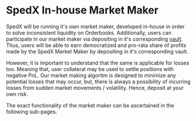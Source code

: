 # SpedX In-house Market Maker

SpedX will be running it's own market maker, developed in-house in order to solve inconsistent liquidity on Orderbooks.
Additionally, users can participate in our market maker via depositing in it's corresponding [vault](/yield-avenues/).
Thus, users will be able to earn democratized and pro-rata share of profits made by the SpedX Market Maker by depositing
in it's corresponding vault.

However, it is important to understand that the same is applicable for losses too. Meaning that, user collateral may be used to
settle positions with negative PnL. Our market making algoritm is designed to minimize any potential losses that may occur, but,
there is always a possibility of incurring losses from sudden market movements / volatility. Hence, deposit at your own risk.

The exact functionality of the market maker can be ascertained in the following sub-pages.
